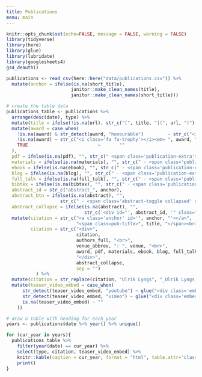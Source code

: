 ```yaml
---
title: Publications
menu: main
---
```


```r
knitr::opts_chunk$set(echo=FALSE, message = FALSE, warning = FALSE)
library(tidyverse)
library(here)
library(glue)
library(lubridate)
library(googlesheets4)
gs4_deauth()

publications <- read_csv(here::here("data/publications.csv")) %>% 
  mutate(anchor = ifelse(is.na(short_title), 
                        janitor::make_clean_names(title),
                        janitor::make_clean_names(short_title)))
```

<div class="row publications-page">

<div class="col-sm-2"></div>

<div class="col-sm-10">
```r
# create the table data
publications_table <- publications %>%
  arrange(desc(date), type) %>%
  mutate(title = ifelse(!is.na(url), str_c("[", title, "](", url, ")"), title)) %>% #turn title into link
  mutate(award = case_when(
    !is.na(award) & str_detect(award, "honourable")         ~ str_c("<img src='/images/ribbon_xs.png' style='height: 1em;'><em> ", award, "</em> ·"),
    !is.na(award) ~ str_c("<i class='fa fa-trophy'></i><em> ", award, "</em> ·"),
    TRUE                          ~       ""
  ),
  pdf = ifelse(is.na(pdf), "", str_c(" <span class='publication-extra'>[pdf](", pdf, ")</span>")),
  materials = ifelse(is.na(materials), "", str_c(" · <span class='publication-extra'>[materials](", materials, ")</span>")), 
  ebook = ifelse(is.na(ebook), "", str_c(" · <span class='publication-extra'>[e-book](", ebook, ")</span>")),
  blog = ifelse(is.na(blog), "", str_c(" · <span class='publication-extra'>[blog](", blog, ")</span>")),
  full_talk = ifelse(is.na(full_talk), "", str_c(" · <span class='publication-extra'>[video of full talk](", full_talk, ")</span>")),
  bibtex = ifelse(is.na(bibtex), "", str_c(" · <span class='publication-extra'>[bibtex](", bibtex, ")</span>")),
  abstract_id = str_c("abstract_", anchor),
  abstract_btn = ifelse(is.na(abstract), "", 
                    str_c(" · <span class='abstract-toggle collapsed' data-toggle='collapse' href='#", abstract_id, "' aria-expanded='false' aria-controls='", abstract_id, "'>abstract <i class='fa' aria-hidden='true'></i></span>")),
  abstract_collapse = ifelse(is.na(abstract), "",
                             str_c('<div id="', abstract_id, '" class="collapse abstract-text">', abstract, '</div>'))) %>% 
  mutate(citation = str_c("<a class='anchor' id='", anchor, "'></a>",
                          "<span class=pub-title>", title, "</span><br>"),
         citation = str_c("<div>", 
                          citation,
                          authors_full, "<br>",
                          venue_abbrev, ": ", venue, "<br>",
                          award, pdf, materials, ebook, blog, full_talk, bibtex, abstract_btn,
                          "</div>",
                          abstract_collapse,
                          sep = "")
           ) %>% 
  mutate(citation = str_replace(citation, "Ulrik Lyngs", "_Ulrik Lyngs_")) %>%  # make my name bold
  mutate(teaser_video_embed = case_when(
      str_detect(teaser_video_embed, "youtube") ~ glue("<div class='embed-responsive embed-responsive-16by9'><iframe class='embed-responsive-item' src='{teaser_video_embed}' allowfullscreen></iframe></div>"),
      str_detect(teaser_video_embed, "vimeo") ~ glue("<div class='embed-responsive embed-responsive-16by9'><iframe class='embed-responsive-item' src='{teaser_video_embed}' allow='fullscreen'></iframe></div>"),
      is.na(teaser_video_embed) ~ ""
    ))

```

```r
# draw a table with heading for each year
years <- publications$date %>% year() %>% unique()

for (cur_year in years){
  publications_table %>% 
    filter(year(date) == cur_year) %>% 
    select(type, citation, teaser_video_embed) %>%
    knitr::kable(caption = cur_year, format = "html", table.attr='class="table-responsive"', escape = FALSE) %>%
    print()
} 
```
</div>

<!-- <div class="col-sm-1"></div> -->

<!-- close publications page --> 
</div>

